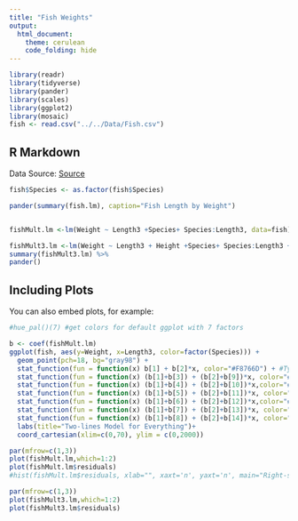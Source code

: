 ```yaml
---
title: "Fish Weights"
output: 
  html_document:
    theme: cerulean
    code_folding: hide
---
```


```r
library(readr)
library(tidyverse)
library(pander)
library(scales)
library(ggplot2)
library(mosaic)
fish <- read.csv("../../Data/Fish.csv")

```

## R Markdown

Data Source: [Source](http://jse.amstat.org/datasets/fishcatch.txt)

```r

fish$Species <- as.factor(fish$Species)

pander(summary(fish.lm), caption="Fish Length by Weight")


fishMult.lm <-lm(Weight ~ Length3 +Species+ Species:Length3, data=fish)

fishMult3.lm <-lm(Weight ~ Length3 + Height +Species+ Species:Length3 + Length3:Height, data=fish)
summary(fishMult3.lm) %>%
pander()
```

## Including Plots

You can also embed plots, for example:

```r
#hue_pal()(7) #get colors for default ggplot with 7 factors

b <- coef(fishMult.lm)
ggplot(fish, aes(y=Weight, x=Length3, color=factor(Species))) +
  geom_point(pch=18, bg="gray98") +
  stat_function(fun = function(x) b[1] + b[2]*x, color="#F8766D") + #Type== Bream 
  stat_function(fun = function(x) (b[1]+b[3]) + (b[2]+b[9])*x, color="#C49A00") + #Type== Parkki  
  stat_function(fun = function(x) (b[1]+b[4]) + (b[2]+b[10])*x,color="#53B400") + #Type== Perch
  stat_function(fun = function(x) (b[1]+b[5]) + (b[2]+b[11])*x, color="#00C094") + #Type== Pike
  stat_function(fun = function(x) (b[1]+b[6]) + (b[2]+b[12])*x,color="#00B6EB")+ #Type== Roach
  stat_function(fun = function(x) (b[1]+b[7]) + (b[2]+b[13])*x, color="#A58AFF") + #Type== Smelt
  stat_function(fun = function(x) (b[1]+b[8]) + (b[2]+b[14])*x, color="#FB61D7")+ #Type== Whitefish
  labs(title="Two-lines Model for Everything")+
  coord_cartesian(xlim=c(0,70), ylim = c(0,2000))
```


```R
par(mfrow=c(1,3))
plot(fishMult.lm,which=1:2)
plot(fishMult.lm$residuals)
#hist(fishMult.lm$residuals, xlab="", xaxt='n', yaxt='n', main="Right-skewed",      breaks=15, col="firebrick")
```

```r
par(mfrow=c(1,3))
plot(fishMult3.lm,which=1:2)
plot(fishMult3.lm$residuals)

```

